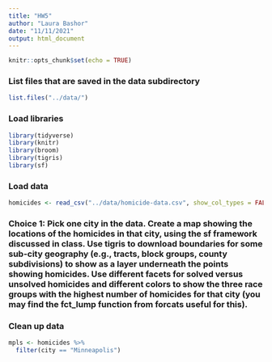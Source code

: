 ```yaml
---
title: "HW5"
author: "Laura Bashor"
date: "11/11/2021"
output: html_document
---
```


```r
knitr::opts_chunk$set(echo = TRUE)
```

### List files that are saved in the data subdirectory
```r

list.files("../data/")

```

### Load libraries
```r
library(tidyverse)
library(knitr)
library(broom)
library(tigris)
library(sf)
```

### Load data
```r
homicides <- read_csv("../data/homicide-data.csv", show_col_types = FALSE)
```

### Choice 1: Pick one city in the data. Create a map showing the locations of the homicides in that city, using the sf framework discussed in class. Use tigris to download boundaries for some sub-city geography (e.g., tracts, block groups, county subdivisions) to show as a layer underneath the points showing homicides. Use different facets for solved versus unsolved homicides and different colors to show the three race groups with the highest number of homicides for that city (you may find the fct_lump function from forcats useful for this).

### Clean up data
```r
mpls <- homicides %>%
  filter(city == "Minneapolis")
```


